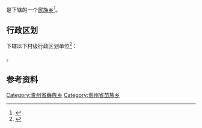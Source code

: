 {{中国乡级行政区|52/05/27/201/000}}

'''{{PAGENAMEBASE}}'''是{{PRC admin/fullname|52/05/27/201/000|3}}下辖的一个[[民族乡|民族乡]]<ref>{{PRC admin/ref sgc|{{PRC admin/parent|52/05/27/201/000}}}}</ref>。

== 行政区划 ==
{{PAGENAMEBASE}}下辖以下村级行政区划单位<ref>{{PRC admin/ref sgc|52/05/27/201/000}}</ref>：

{{PRC admin/children|52/05/27/201/000}}。

== 参考资料 ==
{{reflist}}

{{贵州行政区划小作品}}
{{PRC admin/navcat|52/05/27/201/000}}
[[Category:贵州省彝族乡|Category:贵州省彝族乡]]
[[Category:贵州省苗族乡|Category:贵州省苗族乡]]